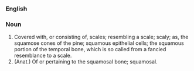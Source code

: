 {{rfc}}

===English===
===Noun===

#Covered with, or consisting of, scales; resembling a scale; scaly; as, the squamose cones of the pine; squamous epithelial cells; the squamous portion of the temporal bone, which is so called from a fancied resemblance to a scale.
#(Anat.) Of or pertaining to the squamosal bone; squamosal.